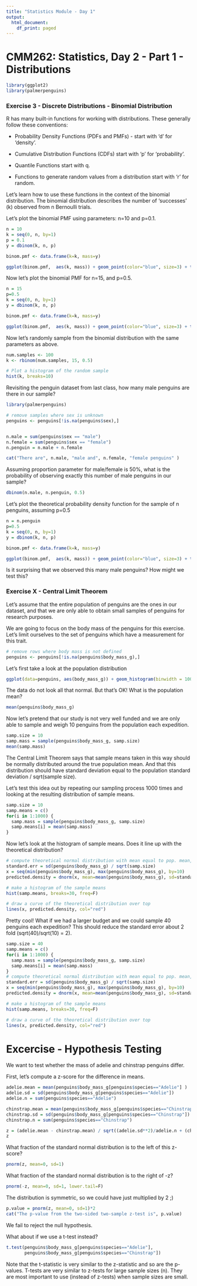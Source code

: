 ```yaml
---
title: "Statistics Module - Day 1"
output:
  html_document:
    df_print: paged
---
```


# CMM262: Statistics, Day 2 - Part 1 - Distributions 


```r
library(ggplot2)
library(palmerpenguins)
```


### Exercise 3 - Discrete Distributions - Binomial Distribution

R has many built-in functions for working with distributions. These generally follow these conventions:

* Probability Density Functions (PDFs and PMFs) - start with 'd' for 'density'.

* Cumulative Distribution Functions (CDFs) start with 'p' for 'probability'.

* Quantile Functions start with q. 

* Functions to generate random values from a distribution start with 'r' for random.

Let's learn how to use these functions in the context of the binomial distribution. The binomial distribution describes the number of 'successes' (k) observed from n Bernoulli trials.

Let's plot the binomial PMF using parameters: n=10 and p=0.1.

```r
n = 10
k = seq(0, n, by=1)
p = 0.1
y = dbinom(k, n, p)

binom.pmf <- data.frame(k=k, mass=y)

ggplot(binom.pmf,  aes(k, mass)) + geom_point(color="blue", size=3) + theme_bw(base_size=22)
```

Now let's plot the binomial PMF for n=15, and p=0.5.

```r
n = 15
p=0.5
k = seq(0, n, by=1)
y = dbinom(k, n, p)

binom.pmf <- data.frame(k=k, mass=y)

ggplot(binom.pmf,  aes(k, mass)) + geom_point(color="blue", size=3) + theme_bw(base_size=22)
```

Now let's randomly sample from the binomial distribution with the same parameters as above.

```r
num.samples <- 100
k <- rbinom(num.samples, 15, 0.5)

# Plot a histogram of the random sample
hist(k, breaks=10)
```

Revisiting the penguin dataset from last class, how many male penguins are there in our sample?

```r
library(palmerpenguins)

# remove samples where sex is unknown
penguins <- penguins[!is.na(penguins$sex),]


n.male = sum(penguins$sex == "male")
n.female = sum(penguins$sex == "female")
n.penguin = n.male + n.female

cat("There are", n.male, "male and", n.female, "female penguins" )
```

Assuming proportion parameter for male/female is 50%, what is the probability of observing exactly this number of male penguins in our sample?

```r
dbinom(n.male, n.penguin, 0.5)
```

Let's plot the theoretical probability density function for the sample of n penguins, assuming p=0.5

```r
n = n.penguin
p=0.5
k = seq(0, n, by=1)
y = dbinom(k, n, p)

binom.pmf <- data.frame(k=k, mass=y)

ggplot(binom.pmf,  aes(k, mass)) + geom_point(color="blue", size=3) + theme_bw(base_size=22)
```

Is it surprising that we observed this many male penguins? How might we test this? 


### Exercise X - Central Limit Theorem

Let's assume that the entire population of penguins are the ones in our dataset, and that we are only able to obtain small samples of penguins for research purposes.

We are going to focus on the body mass of the penguins for this exercise. Let's limit ourselves to the set of penguins which have a measurement for this trait.

```r
# remove rows where body mass is not defined
penguins <- penguins[!is.na(penguins$body_mass_g),]
```

Let's first take a look at the population distribution

```r
ggplot(data=penguins, aes(body_mass_g)) + geom_histogram(binwidth = 100)
```

The data do not look all that normal. But that's OK! What is the population mean?

```r
mean(penguins$body_mass_g)
```


Now let's pretend that our study is not very well funded and we are only able to sample and weigh 10 penguins from the population each expedition. 

```r
samp.size = 10
samp.mass = sample(penguins$body_mass_g, samp.size)
mean(samp.mass)
```

The Central Limit Theorem says that sample means taken in this way should be normally distributed around the true population mean. And that this distribution should have standard deviation equal to the population standard deviation / sqrt(sample size). 

Let's test this idea out by repeating our sampling process 1000 times and looking at the resulting distribution of sample means.

```r
samp.size = 10
samp.means = c()
for(i in 1:1000) {
  samp.mass = sample(penguins$body_mass_g, samp.size)
  samp.means[i] = mean(samp.mass)
}
```

Now let's look at the histogram of sample means. Does it line up with the theoretical distribution?

```r

# compute theoretical normal distribution with mean equal to pop. mean, and stdev equal to S.E.
standard.err = sd(penguins$body_mass_g) / sqrt(samp.size)
x = seq(min(penguins$body_mass_g), max(penguins$body_mass_g), by=10)
predicted.density = dnorm(x, mean=mean(penguins$body_mass_g), sd=standard.err)

# make a histogram of the sample means
hist(samp.means, breaks=30, freq=F)

# draw a curve of the theoretical distribution over top
lines(x, predicted.density, col="red")
```

Pretty cool! What if we had a larger budget and we could sample 40 penguins each expedition? This should reduce the standard error about 2 fold (sqrt(40)/sqrt(10) = 2).

```r
samp.size = 40
samp.means = c()
for(i in 1:1000) {
  samp.mass = sample(penguins$body_mass_g, samp.size)
  samp.means[i] = mean(samp.mass)
}
# compute theoretical normal distribution with mean equal to pop. mean, and stdev equal to S.E.
standard.err = sd(penguins$body_mass_g) / sqrt(samp.size)
x = seq(min(penguins$body_mass_g), max(penguins$body_mass_g), by=10)
predicted.density = dnorm(x, mean=mean(penguins$body_mass_g), sd=standard.err)

# make a histogram of the sample means
hist(samp.means, breaks=30, freq=F)

# draw a curve of the theoretical distribution over top
lines(x, predicted.density, col="red")
```



# Excercise - Hypothesis Testing

We want to test whether the mass of adelie and chinstrap penguins differ.

First, let's compute a z-score for the difference in means.

```r
adelie.mean = mean(penguins$body_mass_g[penguins$species=="Adelie"] )
adelie.sd = sd(penguins$body_mass_g[penguins$species=="Adelie"])
adelie.n = sum(penguins$species=="Adelie")

chinstrap.mean = mean(penguins$body_mass_g[penguins$species=="Chinstrap"] )
chinstrap.sd = sd(penguins$body_mass_g[penguins$species=="Chinstrap"])
chinstrap.n = sum(penguins$species=="Chinstrap")

z = (adelie.mean - chinstrap.mean) / sqrt((adelie.sd**2)/adelie.n + (chinstrap.sd**2)/chinstrap.n)
z
```

What fraction of the standard normal distribution is to the left of this z-score?
```r
pnorm(z, mean=0, sd=1)
```

What fraction of the standard normal distribution is to the right of -z?
```r
pnorm(-z, mean=0, sd=1, lower.tail=F)
```

The distribution is symmetric, so we could have just multiplied by 2 ;)
```r
p.value = pnorm(z, mean=0, sd=1)*2
cat("The p-value from the two-sided two-sample z-test is", p.value)
```

We fail to reject the null hypothesis.

What about if we use a t-test instead?

```r
t.test(penguins$body_mass_g[penguins$species=="Adelie"],
       penguins$body_mass_g[penguins$species=="Chinstrap"])
```

Note that the t-statistic is very similar to the z-statistic and so are the p-values. T-tests are very similar to z-tests for large sample sizes (n). They are most important to use (instead of z-tests) when sample sizes are small.

